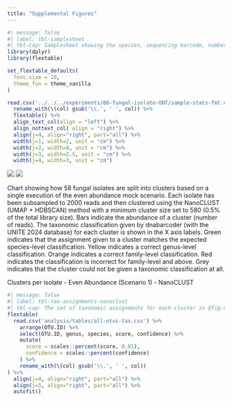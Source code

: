 ```yaml
---
title: "Supplemental Figures"
---
```



```r
#| message: false
#| label: tbl-samplesheet
#| tbl-cap: Samplesheet showing the species, sequencing barcode, number of raw reads after basecalling and number of reads remaining after quality control (QC). Corrections to names based on the latest taxonomic synonyms are shown in parenthesis.
library(dplyr)
library(flextable)

set_flextable_defaults(
  font.size = 10,
  theme_fun = theme_vanilla
)

read.csv('../../../experiments/66-fungal-isolate-ONT/sample-stats-fmt.csv') %>%
  rename_with(\(col) gsub('\\.', ' ', col)) %>%
  flextable() %>%
  align_text_col(align = "left") %>%
  align_nottext_col( align = "right") %>%
  align(j=4, align="right", part="all") %>%
  width(j=1, width=2, unit = "cm") %>%
  width(j=2, width=8, unit = "cm") %>%
  width(j=3, width=2.5, unit = "cm") %>%
  width(j=4, width=3, unit = "cm")
```

:::{#fig-nanoclustSplitting2}
![](analysis/images/06-cluster-splitting-nanoclust-with-tax-1-30.png)
![](analysis/images/06-cluster-splitting-nanoclust-with-tax-31.png)

:::{custom-style="Caption"}
Chart showing how 58 fungal isolates are split into clusters based on a single execution of the even abundance mock scenario.
Each isolate has been subsampled to 2000 reads and then clustered using the NanoCLUST (UMAP + HDBSCAN) method with a minimum cluster size set to 580 (0.5% of the total library size).
Bars indicate the abundance of a cluster (number of reads). The taxonomic classification given by dnabarcoder (with the UNITE 2024 database) for each cluster is shown in the X axis labels. Green indicates that the assignment given to a cluster matches the expected species-level classification. Yellow indicates a correct genus-level classification.
Orange indicates a correct family-level classification. Red indicates the classification is incorrect for family-level and above.
Grey indicates that the cluster could not be given a taxonomic classification at all.
:::

Clusters per isolate - Even Abundance (Scenario 1) - NanoCLUST

:::



```r
#| message: false
#| label: tbl-tax-assignments-nanoclust
#| tbl-cap: The set of taxonomic assignments for each cluster in @fig-nanoclustSplitting2. The most abundant sequence of each cluster was given a taxonomic assignment using dnabarcoder and the UNITE 2024 database. The OTU ID column refers clusters found in @fig-nanoclustSplitting2 (x-axis). The genus assignment, species assignment, BLAST score and confidence as reported by dnabarcoder are also shown.
flextable(
  read.csv('analysis/tables/all-otus-tax.csv') %>%
    arrange(OTU.ID) %>%
    select(OTU.ID, genus, species, score, confidence) %>%
    mutate(
      score = scales::percent(score, 0.01),
      confidence = scales::percent(confidence)
    ) %>%
    rename_with(\(col) gsub('\\.', ' ', col))
) %>%
  align(j=4, align="right", part="all") %>%
  align(j=5, align="right", part="all") %>%
  autofit()
```